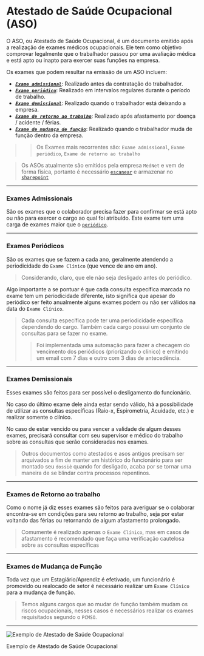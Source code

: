 # Atestado de Saúde Ocupacional (ASO)

O ASO, ou Atestado de Saúde Ocupacional, é um documento emitido após a realização de exames médicos ocupacionais. 
Ele tem como objetivo comprovar legalmente que o trabalhador passou por uma avaliação médica e está apto ou inapto para exercer suas funções na empresa. 

Os exames que podem resultar na emissão de um ASO incluem:

- [***`Exame admissional`***](./aso.mdx#exames-admissionais): Realizado antes da contratação do trabalhador.
- [***`Exame periódico`***](./aso.mdx#exames-periódicos): Realizado em intervalos regulares durante o período de trabalho.
- [***`Exame demissional`***](./aso.mdx#exames-demissionais): Realizado quando o trabalhador está deixando a empresa.
- [***`Exame de retorno ao trabalho`***](./aso.mdx#exames-de-retorno-ao-trabalho): Realizado após afastamento por doença / acidente / férias.
- [***`Exame de mudança de função`***](./aso.mdx#exames-de-mudança-de-função): Realizado quando o trabalhador muda de função dentro da empresa.

>> Os Exames mais recorrentes são: `Exame admissional`, `Exame periódico`, `Exame de retorno ao trabalho`

> Os ASOs atualmente são emitidos pela empresa `MedNet` e vem de forma física, portanto é necessário [`escanear`](../geral/impressora.mdx#escaneamento) e armazenar no [`sharepoint`](../geral/sistemas.mdx#sharepoint)

--- 

### Exames Admissionais

São os exames que o colaborador precisa fazer para confirmar se está apto ou não para exercer o cargo ao qual foi atribuído. Este exame tem uma carga de exames maior que o [`periódico`](./aso.mdx#exames-periódicos).

---

### Exames Periódicos

São os exames que se fazem a cada ano, geralmente atendendo a periodicidade do `Exame Clínico` (que vence de ano em ano).

> Considerando, claro, que ele não seja desligado antes do periódico.

Algo importante a se pontuar é que cada consulta específica marcada no exame tem um periodicidade diferente, isto significa que apesar do periódico ser feito anualmente alguns exames podem ou não ser válidos na data do `Exame Clínico`.

> Cada consulta específica pode ter uma periodicidade específica dependendo do cargo. Também cada cargo possui um conjunto de consultas para se fazer no exame.
>> Foi implementada uma automação para fazer a checagem do vencimento dos periódicos (priorizando o clínico) e emitindo um email com 7 dias e outro com 3 dias de antecedência.

---

### Exames Demissionais

Esses exames são feitos para ser possível o desligamento do funcionário. 

No caso do último exame dele ainda estar sendo válido, há a possibilidade de utilizar as consultas específicas (Raio-x, Espirometria, Acuidade, etc.) e realizar somente o clínico. 

No caso de estar vencido ou para vencer a validade de algum desses exames, precisará consultar com seu supervisor e médico do trabalho sobre as consultas que serão consideradas nos exames.

> Outros documentos como atestados e asos antigos precisam ser arquivados a fim de manter um histórico do funcionário para ser montado seu `dossiê` quando for desligado, acaba por se tornar uma maneira de se blindar contra processos repentinos.

---

### Exames de Retorno ao trabalho

Como o nome já diz esses exames são feitos para averiguar se o colaborar encontra-se em condições para seu retorno ao trabalho, seja por estar voltando das férias ou retornando de algum afastamento prolongado.

> Comumente é realizado apenas o `Exame Clínico`, mas em casos de afastamento é recomendado que faça uma verificação cautelosa sobre as consultas específicas

---

### Exames de Mudança de Função

Toda vez que um Estagiário/Aprendiz é efetivado, um funcionário é promovido ou realocado de setor é necessário realizar um `Exame Clínico` para a mudança de função.

> Temos alguns cargos que ao mudar de função também mudam os riscos ocupacionais, nesses casos é necessários realizar os exames requisitados segundo o `PCMSO`.

--- 

![Exemplo de Atestado de Saúde Ocupacional](/components/images/aso.png)

Exemplo de Atestado de Saúde Ocupacional